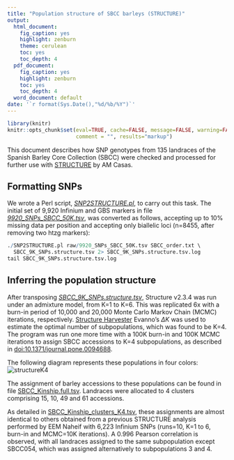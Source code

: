 ```yaml
---
title: "Population structure of SBCC barleys (STRUCTURE)"
output:
  html_document:
    fig_caption: yes
    highlight: zenburn
    theme: cerulean
    toc: yes
    toc_depth: 4
  pdf_document:
    fig_caption: yes
    highlight: zenburn
    toc: yes
    toc_depth: 4
  word_document: default
date: '`r format(Sys.Date(),"%d/%b/%Y")`'
---
```


```r
library(knitr)
knitr::opts_chunk$set(eval=TRUE, cache=FALSE, message=FALSE, warning=FALSE, 
                      comment = "", results="markup")
```

This document describes how SNP genotypes from 135 landraces of the Spanish Barley Core Collection (SBCC) were checked and processed for further use with [STRUCTURE](http://pritchardlab.stanford.edu/structure.html) by AM Casas.

## Formatting SNPs

We wrote a Perl script, [*SNP2STRUCTURE.pl*](./SNP2STRUCTURE.pl), to carry out this task. The initial set of 9,920 Infinium and GBS markers in file [*9920_SNPs_SBCC_50K.tsv*](raw/9920_SNPs_SBCC_50K.tsv), was converted as follows, accepting up to 10% missing data per position and accepting only biallelic loci (n=8455, after removing two htzg markers):
```r
./SNP2STRUCTURE.pl raw/9920_SNPs_SBCC_50K.tsv SBCC_order.txt \
  SBCC_9K_SNPs.structure.tsv 2> SBCC_9K_SNPs.structure.tsv.log
tail SBCC_9K_SNPs.structure.tsv.log
```

## Inferring the population structure

After transposing [*SBCC_9K_SNPs.structure.tsv*](./SBCC_9K_SNPs.structure.tsv), 
Structure v2.3.4 was run under an admixture model, from K=1 to K=6. 
This was replicated 6x with a burn-in period of 10,000 and 20,000 Monte Carlo Markov Chain (MCMC) iterations, respectively. [Structure Harvester](http://taylor0.biology.ucla.edu/structureHarvester) Evanno's $\Delta K$ was used to estimate the optimal number of subpopulations, which was found to be K=4. The program was run one more time with a 100K burn-in and 100K MCMC iterations to assign SBCC accessions to K=4 subpopulations, as described in [doi:10.1371/journal.pone.0094688](http://journals.plos.org/plosone/article?id=10.1371/journal.pone.0094688).

The following diagram represents these populations in four colors:
![structureK4](plots/structureK4.jpg) 

The assignment of barley accessions to these populations can be found in file 
[SBCC_Kinship.full.tsv](raw/SBCC_Kinship.full.tsv). Landraces were allocated to 4 clusters comprising 15, 10, 49 and 61 accessions. 

As detailed in [SBCC_Kinship_clusters_K4.tsv](raw/SBCC_Kinship_clusters_K4.tsv), these assignments are almost identical
to others obtained from a previous STRUCTURE analysis performed by EEM Naheif with 6,223 Infinium SNPs (runs=10, K=1 to 6, burn-in and MCMC=10K iterations). A 0.996 Pearson correlation is observed, with all landraces assigned to the same subpopulation except SBCC054, which was assigned alternatively to subpopulations 3 and 4. 









<!--(see [SBCC_Kinship.tsv](raw/SBCC_Kinship.tsv)).-->

<!--In fact, a very similar picture of these subpopulations is obtained when analyzing a reduced set of n=384 SNPs used in previos work to characterize SBCC barleys, which are listed in file [SNPsKinship_50k.list](raw/SNPsKinship_50k.list).-->


